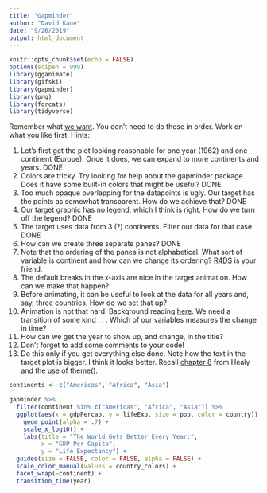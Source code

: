 ```yaml
---
title: "Gapminder"
author: "David Kane"
date: "9/26/2019"
output: html_document
---
```


```r
knitr::opts_chunk$set(echo = FALSE)
options(scipen = 999)
library(gganimate)
library(gifski)
library(gapminder)
library(png)
library(forcats)
library(tidyverse)

```

Remember what [we want](http://rpubs.com/dkane/gganimate). You don't need to do these in order. Work on what you like first. Hints:

1. Let's first get the plot looking reasonable for one year (1962) and one continent (Europe). Once it does, we can expand to more continents and years. DONE
1. Colors are tricky. Try looking for help about the gapminder package. Does it have some built-in colors that might be useful? DONE
1. Too much opaque overlapping for the datapoints is ugly. Our target has the points as somewhat transparent. How do we achieve that?  DONE
1. Our target graphic has no legend, which I think is right. How do we turn off the legend? DONE
1. The target uses data from 3 (?) continents. Filter our data for that case. DONE
1. How can we create three separate panes? DONE
1. Note that the ordering of the panes is not alphabetical. What sort of variable is continent and how can we change its ordering?  [R4DS](https://r4ds.had.co.nz/factors.html) is your friend.  
1. The default breaks in the x-axis are nice in the target animation. How can we make that happen?
1. Before animating, it can be useful to look at the data for all years and, say, three countries. How do we set that up?
1. Animation is not that hard. Background reading [here](https://www.datanovia.com/en/blog/gganimate-how-to-create-plots-with-beautiful-animation-in-r/). We need a transition of some kind . . . Which of our variables measures the change in time?  
1. How can we get the year to show up, and change, in the title?  
1. Don't forget to add some comments to your code!  
1. Do this only if you get everything else done. Note how the text in the target plot is bigger. I think it looks better. Recall [chapter 8](https://socviz.co/refineplots.html#refineplots) from Healy and the use of theme().


```r
continents <- c("Americas", "Africa", "Asia")

gapminder %>% 
  filter(continent %in% c("Americas", "Africa", "Asia")) %>% 
  ggplot(aes(x = gdpPercap, y = lifeExp, size = pop, color = country)) + 
    geom_point(alpha = .7) +
    scale_x_log10() +
    labs(title = "The World Gets Better Every Year:",
         x = "GDP Per Capita",
         y = "Life Expectancy") +
  guides(size = FALSE, color = FALSE, alpha = FALSE) +
  scale_color_manual(values = country_colors) +
  facet_wrap(~continent) +
  transition_time(year)
  
```
